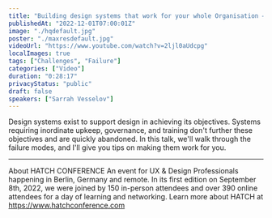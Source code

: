 ```yaml
---
title: "Building design systems that work for your whole Organisation – Sarrah Vesselov"
publishedAt: "2022-12-01T07:00:01Z"
image: "./hqdefault.jpg"
poster: "./maxresdefault.jpg"
videoUrl: "https://www.youtube.com/watch?v=2ljl0aUdcpg"
localImages: true
tags: ["Challenges", "Failure"]
categories: ["Video"]
duration: "0:28:17"
privacyStatus: "public"
draft: false
speakers: ["Sarrah Vesselov"]
---
```


Design systems exist to support design in achieving its objectives. Systems requiring inordinate upkeep, governance, and training don't further these objectives and are quickly abandoned. In this talk, we'll walk through the failure modes, and I'll give you tips on making them work for you.

---

About HATCH CONFERENCE
An event for UX & Design Professionals happening in Berlin, Germany and remote. In its first edition on September 8th, 2022, we were joined by 150 in-person attendees and over 390 online attendees for a day of learning and networking. Learn more about HATCH at https://www.hatchconference.com
